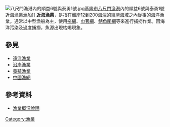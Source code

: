 [[File:八尺門漁港內的順益6號與泰勇1號.jpg|thumb]][[基隆市|基隆市]][[八尺門漁港|八尺門漁港]]內的順益6號與泰勇1號近海漁業[[漁船|漁船]]]]
'''近海漁業'''，是指在離岸12到200[[海浬|海浬]]的[[經濟海域|經濟海域]]之內從事的海洋漁業。通常以中型漁船為主，使用[[拖網|拖網]]、[[巾著網|巾著網]]、[[鯖魚圍網|鯖魚圍網]]等來進行捕撈作業。因海洋污染及過度捕撈，魚源出現枯竭現象。

==參見==
* [[遠洋漁業|遠洋漁業]]
* [[沿岸漁業|沿岸漁業]]
* [[養殖漁業|養殖漁業]]
*[[中國漁網|中國漁網]]

==參考資料==
*[https://web.archive.org/web/20070516110412/http://www.fa.gov.tw/chn/media/text/chinese.txt 漁業概況說明]

{{Agri-stub}}

[[Category:漁業|Category:漁業]]